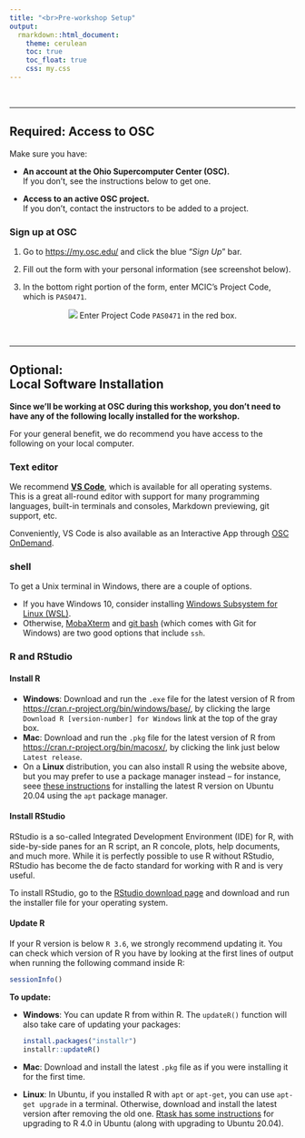 ```yaml
---
title: "<br>Pre-workshop Setup"
output:
  rmarkdown::html_document:
    theme: cerulean
    toc: true
    toc_float: true
    css: my.css
---
```


<br>

----

## Required: Access to OSC

Make sure you have:

  - **An account at the Ohio Supercomputer Center (OSC).**   
    If you don't, see the instructions below to get one.
  
  - **Access to an active OSC project.**   
    If you don't,  contact the instructors to be added to a project.

### Sign up at OSC

1. Go to <https://my.osc.edu/> and click the blue "*Sign Up*" bar.

1. Fill out the form with your personal information (see screenshot below).

1. In the bottom right portion of the form, enter MCIC's Project Code, which is `PAS0471`.

<p align="center">
<img src="img/osc_signup2.png">
Enter Project Code `PAS0471` in the red box.
</p>

<br>

-----

## Optional: <br>Local Software Installation

**Since we'll be working at OSC during this workshop,
you don't need to have any of the following locally installed for the
workshop.**

For your general benefit, we do recommend you have access to the following on your local computer.

### Text editor

We recommend [**VS Code**](https://code.visualstudio.com/download),
which is available for all operating systems.   
This is a great all-round editor with support for many programming
languages, built-in terminals and consoles, Markdown previewing,
git support, etc.

Conveniently, VS Code is also available as an Interactive App through [OSC OnDemand](https://ondemand.osc.edu).

### shell

To get a Unix terminal in Windows, there are a couple of options.

- If you have Windows 10, consider installing [Windows
  Subsystem for Linux (WSL)](https://docs.microsoft.com/en-us/windows/wsl/install-win10).
- Otherwise, [MobaXterm](https://mobaxterm.mobatek.net/) and [git bash](https://git-scm.com/download) (which comes with Git for Windows)
  are two good options that include `ssh`.

### R and RStudio

#### Install R

- **Windows**: Download and run the `.exe` file for the latest version of R from <https://cran.r-project.org/bin/windows/base/>,
  by clicking the large `Download R [version-number] for Windows` link at the top of the gray box.
- **Mac**: Download and run the `.pkg` file for the latest version of R from <https://cran.r-project.org/bin/macosx/>,
  by clicking the link just below `Latest release`.
- On a **Linux** distribution, you can also install R using the website above, but you may prefer to use
  a package manager instead -- for instance, seee [these instructions](https://linuxize.com/post/how-to-install-r-on-ubuntu-20-04/)
  for installing the latest R version on Ubuntu 20.04 using the `apt` package manager.

#### Install RStudio

RStudio is a so-called Integrated Development Environment (IDE) for R,
with side-by-side panes for an R script, an R concole, plots, help documents, and much more.
While it is perfectly possible to use R without RStudio, RStudio has become
the de facto standard for working with R and is very useful.

To install RStudio, go to the [RStudio download page](https://rstudio.com/products/rstudio/download/#download)
and download and run the installer file for your operating system. 

#### Update R

If your R version is below `R 3.6`, we strongly recommend updating it. 
You can check which version of R you have by looking at the first lines of
output when running the following command inside R:

```r
sessionInfo()
```

**To update:**

- **Windows**: You can update R from within R. The `updateR()` function will also take care
  of updating your packages:
  
  ```r
  install.packages("installr")
  installr::updateR()
  ```

- **Mac**: Download and install the latest `.pkg` file as if you were installing it for the first time.

- **Linux**: In Ubuntu, if you installed R with `apt` or `apt-get`, you can use `apt-get upgrade` in a terminal.
  Otherwise, download and install the latest version after removing the old one.
  [Rtask has some instructions](https://rtask.thinkr.fr/installation-of-r-4-0-on-ubuntu-20-04-lts-and-tips-for-spatial-packages/) for upgrading to
  R 4.0 in Ubuntu (along with upgrading to Ubuntu 20.04).


<br> <br> <br> <br>

